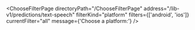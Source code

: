 

<ChooseFilterPage
  directoryPath="/ChooseFilterPage"
  address="/lib-v1/predictions/text-speech"
  filterKind="platform"
  filters={['android', 'ios']}
  currentFilter="all"
  message={'Choose a platform:'}
/>
